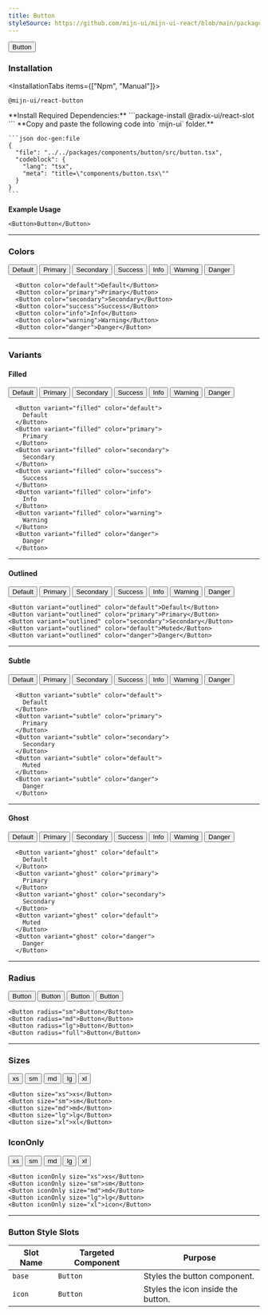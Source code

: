 ```yaml
---
title: Button
styleSource: https://github.com/mijn-ui/mijn-ui-react/blob/main/packages/theme/src/components/button.ts
---
```



<ComponentPreview>
  <Button>Button</Button>
</ComponentPreview>

### Installation

<InstallationTabs items={["Npm", "Manual"]}>
  <InstallationTabsContent value="Npm">
  ```package-install
  @mijn-ui/react-button
  ```
  </InstallationTabsContent>
  <InstallationTabsContent value="Manual">
  <Steps>
<Step>
  **Install Required Dependencies:** 
  ```package-install
  @radix-ui/react-slot
  ```
</Step>

  <Step>
    **Copy and paste the following code into  `mijn-ui` folder.**

    ```json doc-gen:file
    {
      "file": "../../packages/components/button/src/button.tsx",
      "codeblock": {
        "lang": "tsx",
        "meta": "title=\"components/button.tsx\""
      }
    }
    ```
  </Step>
</Steps>
</InstallationTabsContent>
</InstallationTabs>

**Example Usage**

```tsx
<Button>Button</Button>
```

---

### Colors

<ComponentPreview className="flex-col md:flex-row">
  <div className="flex items-center flex-wrap gap-4">
    <Button color="default">Default</Button>
    <Button color="primary">Primary</Button>
    <Button color="secondary">Secondary</Button>
    <Button color="success">Success</Button>
    <Button color="info">Info</Button>
    <Button color="warning">Warning</Button>
    <Button color="danger">Danger</Button>
  </div>
</ComponentPreview>

```tsx
  <Button color="default">Default</Button>
  <Button color="primary">Primary</Button>
  <Button color="secondary">Secondary</Button>
  <Button color="success">Success</Button>
  <Button color="info">Info</Button>
  <Button color="warning">Warning</Button>
  <Button color="danger">Danger</Button>
```

---

### Variants

#### Filled

<ComponentPreview className="flex-col md:flex-row">
  <div className="flex items-center flex-wrap gap-4">
    <Button variant="filled" color="default">
      Default
    </Button>
    <Button variant="filled" color="primary">
      Primary
    </Button>
    <Button variant="filled" color="secondary">
      Secondary
    </Button>
    <Button variant="filled" color="success">
      Success
    </Button>
    <Button variant="filled" color="info">
      Info
    </Button>
    <Button variant="filled" color="warning">
      Warning
    </Button>
    <Button variant="filled" color="danger">
      Danger
    </Button>
  </div>
</ComponentPreview>

```tsx
  <Button variant="filled" color="default">
    Default
  </Button>
  <Button variant="filled" color="primary">
    Primary
  </Button>
  <Button variant="filled" color="secondary">
    Secondary
  </Button>
  <Button variant="filled" color="success">
    Success
  </Button>
  <Button variant="filled" color="info">
    Info
  </Button>
  <Button variant="filled" color="warning">
    Warning
  </Button>
  <Button variant="filled" color="danger">
    Danger
  </Button>
```

---

#### Outlined

<ComponentPreview className="flex-col md:flex-row">
  <div className="flex items-center flex-wrap gap-4">
    <Button variant="outlined" color="default">
      Default
    </Button>
    <Button variant="outlined" color="primary">
      Primary
    </Button>
    <Button variant="outlined" color="secondary">
      Secondary
    </Button>
    <Button variant="outlined" color="success">
      Success
    </Button>
    <Button variant="outlined" color="info">
      Info
    </Button>
    <Button variant="outlined" color="warning">
      Warning
    </Button> 
    <Button variant="outlined" color="danger">
      Danger
    </Button>
  </div>
</ComponentPreview>

```tsx
<Button variant="outlined" color="default">Default</Button>
<Button variant="outlined" color="primary">Primary</Button>
<Button variant="outlined" color="secondary">Secondary</Button>
<Button variant="outlined" color="default">Muted</Button>
<Button variant="outlined" color="danger">Danger</Button>
```

---

#### Subtle

<ComponentPreview className="flex-col md:flex-row">
  <div className="flex items-center flex-wrap gap-4">
    <Button variant="subtle" color="default">
      Default
    </Button>
    <Button variant="subtle" color="primary">
      Primary
    </Button>
    <Button variant="subtle" color="secondary">
      Secondary
    </Button>
    <Button variant="subtle" color="success">
      Success
    </Button>
    <Button variant="subtle" color="info">
      Info
    </Button>
    <Button variant="subtle" color="warning">
      Warning
    </Button>
    <Button variant="subtle" color="danger">
      Danger
    </Button>
  </div>
</ComponentPreview>

```tsx
  <Button variant="subtle" color="default">
    Default
  </Button>
  <Button variant="subtle" color="primary">
    Primary
  </Button>
  <Button variant="subtle" color="secondary">
    Secondary
  </Button>
  <Button variant="subtle" color="default">
    Muted
  </Button>
  <Button variant="subtle" color="danger">
    Danger
  </Button>
```

---

#### Ghost

<ComponentPreview className="flex-col md:flex-row">
  <div className="flex items-center flex-wrap gap-4">
    <Button variant="ghost" color="default">
      Default
    </Button>
    <Button variant="ghost" color="primary">
      Primary
    </Button>
    <Button variant="ghost" color="secondary">
      Secondary
    </Button>
    <Button variant="ghost" color="success">
      Success
    </Button>
    <Button variant="ghost" color="info">
      Info
    </Button>
    <Button variant="ghost" color="warning">
      Warning
    </Button>
    <Button variant="ghost" color="danger">
      Danger
    </Button>
  </div>
</ComponentPreview>

```tsx
  <Button variant="ghost" color="default">
    Default
  </Button>
  <Button variant="ghost" color="primary">
    Primary
  </Button>
  <Button variant="ghost" color="secondary">
    Secondary
  </Button>
  <Button variant="ghost" color="default">
    Muted
  </Button>
  <Button variant="ghost" color="danger">
    Danger
  </Button>
```

---

### Radius

<ComponentPreview>
  <div className="flex items-center flex-wrap gap-4">
    <Button radius="sm">Button</Button>
    <Button radius="md">Button</Button>
    <Button radius="lg">Button</Button>
    <Button radius="full">Button</Button>
  </div>
</ComponentPreview>

```tsx
<Button radius="sm">Button</Button>
<Button radius="md">Button</Button>
<Button radius="lg">Button</Button>
<Button radius="full">Button</Button>
```

---

### Sizes

<ComponentPreview>
<div className="flex items-end flex-wrap gap-4">
  <Button size="xs">xs</Button>
  <Button size="sm">sm</Button>
  <Button size="md">md</Button>
  <Button size="lg">lg</Button>
  <Button size="xl">xl</Button>
</div>
</ComponentPreview>

```tsx
<Button size="xs">xs</Button>
<Button size="sm">sm</Button>
<Button size="md">md</Button>
<Button size="lg">lg</Button>
<Button size="xl">xl</Button>
```

### IconOnly

<ComponentPreview>
<div className="flex items-end flex-wrap gap-4">
  <Button iconOnly size="xs">xs</Button>
  <Button iconOnly size="sm">sm</Button>
  <Button iconOnly size="md">md</Button>
  <Button iconOnly size="lg">lg</Button>
  <Button iconOnly size="xl">xl</Button>
</div>
</ComponentPreview>

```tsx
<Button iconOnly size="xs">xs</Button>
<Button iconOnly size="sm">sm</Button>
<Button iconOnly size="md">md</Button>
<Button iconOnly size="lg">lg</Button>
<Button iconOnly size="xl">icon</Button>
```

---

### Button Style Slots

| **Slot Name**    | **Targeted Component** | **Purpose**                                      |
|-------------------|------------------------|-------------------------------------------------|
| `base`           | `Button`              | Styles the button component.                    |
| `icon`           | `Button`              | Styles the icon inside the button.              |
